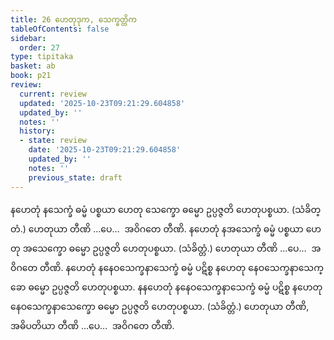 ```yaml
---
title: 26 ဟေတုဒုက, သေက္ခတ္တိက
tableOfContents: false
sidebar:
  order: 27
type: tipitaka
basket: ab
book: p21
review:
  current: review
  updated: '2025-10-23T09:21:29.604858'
  updated_by: ''
  notes: ''
  history:
  - state: review
    date: '2025-10-23T09:21:29.604858'
    updated_by: ''
    notes: ''
    previous_state: draft
---
```



<ReviewStatus review={frontmatter.review} showDetails={true} />

<HypothesisAnnotation frontmatter={frontmatter} />

<DynamicBreadcrumb />

<Division number="73" book="p21" e="ch" v="40" p="362">

<Paragraph number="174" book="p21">
နဟေတုံ နသေက္ခံ ဓမ္မံ ပစ္စယာ ဟေတု သေက္ခော ဓမ္မော ဥပ္ပဇ္ဇတိ ဟေတုပစ္စယာ. (သံခိတ္တံ.) ဟေတုယာ တီဏိ …ပေ…  အဝိဂတေ တီဏိ.
</Paragraph>

<Paragraph number="175" book="p21">
နဟေတုံ နအသေက္ခံ ဓမ္မံ ပစ္စယာ ဟေတု အသေက္ခော ဓမ္မော ဥပ္ပဇ္ဇတိ ဟေတုပစ္စယာ. (သံခိတ္တံ.) ဟေတုယာ တီဏိ …ပေ…  အဝိဂတေ တီဏိ.
</Paragraph>

<Paragraph number="176" book="p21">
နဟေတုံ နနေဝသေက္ခနာသေက္ခံ ဓမ္မံ ပဋိစ္စ နဟေတု နေဝသေက္ခနာသေက္ခော ဓမ္မော ဥပ္ပဇ္ဇတိ ဟေတုပစ္စယာ. နနဟေတုံ နနေဝသေက္ခနာသေက္ခံ ဓမ္မံ ပဋိစ္စ နဟေတု နေဝသေက္ခနာသေက္ခော ဓမ္မော ဥပ္ပဇ္ဇတိ ဟေတုပစ္စယာ. (သံခိတ္တံ.) ဟေတုယာ တီဏိ, အဓိပတိယာ တီဏိ …ပေ…  အဝိဂတေ တီဏိ.
</Paragraph>
</Division>